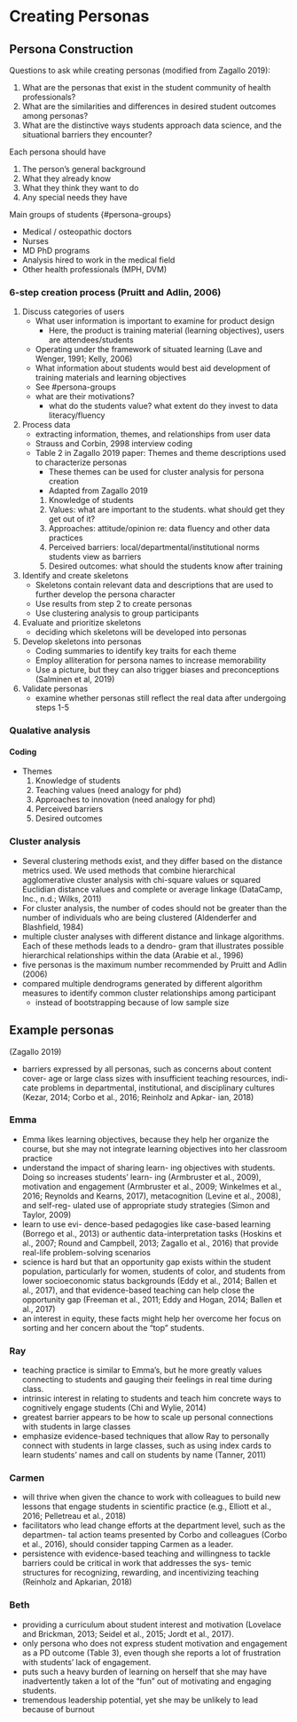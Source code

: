 # Creating Personas

## Persona Construction

Questions to ask while creating personas (modified from Zagallo 2019):

  1. What are the personas that exist in the student community of health professionals?
  2. What are the similarities and differences in desired student outcomes among personas?
  3. What are the distinctive ways students approach data science, and the situational barriers they encounter?

  Each persona should have

1. The person's general background
2. What they already know
3. What they think they want to do
4. Any special needs they have

Main groups of students {#persona-groups}

- Medical / osteopathic doctors
- Nurses
- MD PhD programs
- Analysis hired to work in the medical field
- Other health professionals (MPH, DVM)

### 6-step creation process (Pruitt and Adlin, 2006)

1. Discuss categories of users
    - What user information is important to examine for product design
      - Here, the product is training material (learning objectives), users are attendees/students
    -  Operating under the framework of situated learning (Lave and Wenger, 1991; Kelly, 2006)
      - What information about students would best aid development of training materials and learning objectives
    - See #persona-groups
    - what are their motivations?
      - what do the students value? what extent do they invest to data literacy/fluency
2. Process data
    - extracting information, themes, and relationships from user data
    - Strauss and Corbin, 2998 interview coding
    - Table 2 in Zagallo 2019 paper: Themes and theme descriptions used to characterize personas
        - These themes can be used for cluster analysis for persona creation
        - Adapted from Zagallo 2019
        1. Knowledge of students
        2. Values: what are important to the students. what should get they get out of it?
        3. Approaches: attitude/opinion re: data fluency and other data practices
        4. Perceived barriers: local/departmental/institutional norms students view as barriers
        5. Desired outcomes: what should the students know after training
3. Identify and create skeletons
    - Skeletons contain relevant data and descriptions that are used to further develop the persona character
    - Use results from step 2 to create personas
    - Use clustering analysis to group participants
4. Evaluate and prioritize skeletons
    - deciding which skeletons will be developed into personas
5. Develop skeletons into personas
    - Coding summaries to identify key traits for each theme
    - Employ alliteration for persona names to increase memorability
    - Use a picture, but they can also trigger biases and preconceptions (Salminen et al, 2019)
6. Validate personas
    - examine whether personas still reflect the real data after undergoing steps 1-5

### Qualative analysis
#### Coding
- Themes
    1. Knowledge of students
    2. Teaching values (need analogy for phd)
    3. Approaches to innovation (need analogy for phd)
    4. Perceived barriers
    5. Desired outcomes

### Cluster analysis
- Several clustering methods exist, and they differ based on the distance metrics used.
    We used methods that combine hierarchical agglomerative cluster analysis
    with chi-square values or squared Euclidian distance
    values and complete or average linkage (DataCamp, Inc., n.d.; Wilks, 2011)
- For cluster analysis, the number of codes should not be greater than the number of individuals who are being clustered (Aldenderfer and Blashfield, 1984)
- multiple cluster analyses with different distance and
linkage algorithms. Each of these methods leads to a dendro-
gram that illustrates possible hierarchical relationships within
the data (Arabie et al., 1996)
- five personas is the
maximum number recommended by Pruitt and Adlin (2006)
-  compared multiple
dendrograms generated by different algorithm measures to
identify common cluster relationships among participant
    - instead of bootstrapping because of low sample size

## Example personas

(Zagallo 2019)

- barriers
expressed by all personas, such as concerns about content cover-
  age or large class sizes with insufficient teaching resources, indi-
  cate problems in departmental, institutional, and disciplinary
cultures (Kezar, 2014; Corbo et al., 2016; Reinholz and Apkar-
            ian, 2018)

### Emma

- Emma likes learning objectives, because they help her organize
the course, but she may not integrate learning objectives into
her classroom practice
- understand the impact of sharing learn-
  ing objectives with students. Doing so increases students’ learn-
  ing (Armbruster et al., 2009), motivation and engagement
(Armbruster et al., 2009; Winkelmes et al., 2016; Reynolds and
  Kearns, 2017), metacognition (Levine et al., 2008), and self-reg-
  ulated use of appropriate study strategies (Simon and Taylor,
                                              2009)
- learn to use evi-
  dence-based pedagogies like case-based learning (Borrego et al.,
                                                   2013) or authentic data-interpretation tasks (Hoskins et al.,
                                                                                                 2007; Round and Campbell, 2013; Zagallo et al., 2016) that
provide real-life problem-solving scenarios
- science is hard but that an opportunity gap exists within the
student population, particularly for women, students of color,
and students from lower socioeconomic status backgrounds
(Eddy et al., 2014; Ballen et al., 2017), and that evidence-based
teaching can help close the opportunity gap (Freeman et al.,
                                             2011; Eddy and Hogan, 2014; Ballen et al., 2017)
- an interest in equity, these facts might help her overcome her
focus on sorting and her concern about the “top” students.

### Ray

- teaching practice is similar to Emma’s, but he more
greatly values connecting to students and gauging their feelings
in real time during class.
- intrinsic interest in relating to students and teach him concrete
ways to cognitively engage students (Chi and Wylie, 2014)
- greatest barrier appears to be how to scale up personal
connections with students in large classes
- emphasize evidence-based techniques that allow Ray to
personally connect with students in large classes, such as using
index cards to learn students’ names and call on students by
name (Tanner, 2011)

### Carmen

- will thrive when given the
chance to work with colleagues to build new lessons that
engage students in scientific practice (e.g., Elliott et al., 2016;
                                        Pelletreau et al., 2018)
- facilitators who lead
change efforts at the department level, such as the departmen-
  tal action teams presented by Corbo and colleagues (Corbo
                                                      et al., 2016), should consider tapping Carmen as a leader.
- persistence with evidence-based teaching and willingness to
tackle barriers could be critical in work that addresses the sys-
  temic structures for recognizing, rewarding, and incentivizing
teaching (Reinholz and Apkarian, 2018)

### Beth

- providing a
curriculum about student interest and motivation (Lovelace
                                                  and Brickman, 2013; Seidel et al., 2015; Jordt et al., 2017).
- only persona who does not express
student motivation and engagement as a PD outcome (Table 3),
even though she reports a lot of frustration with students’ lack
of engagement.
- puts such a heavy burden of learning
on herself that she may have inadvertently taken a lot of the
“fun” out of motivating and engaging students.
- tremendous leadership potential, yet she may be unlikely to
lead because of burnout
